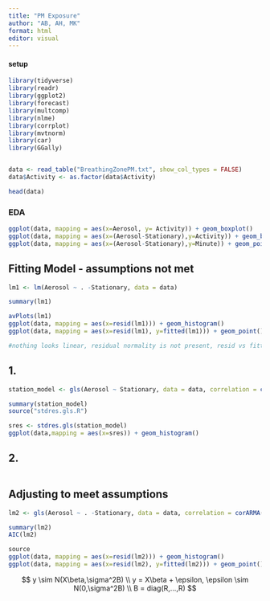 ```yaml
---
title: "PM Exposure"
author: "AB, AH, MK"
format: html
editor: visual
---
```


#### setup

```r
library(tidyverse)
library(readr)
library(ggplot2)
library(forecast)
library(multcomp)
library(nlme)
library(corrplot)
library(mvtnorm)
library(car)
library(GGally)


data <- read_table("BreathingZonePM.txt", show_col_types = FALSE)
data$Activity <- as.factor(data$Activity)

head(data)
```

### EDA

```r
ggplot(data, mapping = aes(x=Aerosol, y= Activity)) + geom_boxplot()
ggplot(data, mapping = aes(x=(Aerosol-Stationary),y=Activity)) + geom_boxplot()
ggplot(data, mapping = aes(x=(Aerosol-Stationary),y=Minute)) + geom_point()

```
## Fitting Model - assumptions not met
```r
lm1 <- lm(Aerosol ~ . -Stationary, data = data)

summary(lm1)

avPlots(lm1)
ggplot(data, mapping = aes(x=resid(lm1))) + geom_histogram()
ggplot(data, mapping = aes(x=resid(lm1), y=fitted(lm1))) + geom_point()

#nothing looks linear, residual normality is not present, resid vs fitted shows pattern
```

## 1.
```r
station_model <- gls(Aerosol ~ Stationary, data = data, correlation = corARMA(form = ~ Minute | ID, p =1, q=1), method = "ML")

summary(station_model)
source("stdres.gls.R")

sres <- stdres.gls(station_model)
ggplot(data,mapping = aes(x=sres)) + geom_histogram()
```
## 2.
```r

```



## Adjusting to meet assumptions
```r
lm2 <- gls(Aerosol ~ . -Stationary, data = data, correlation = corARMA(form = ~ Minute | ID, p = 1, q = 1), method = "ML")

summary(lm2)
AIC(lm2)

source
ggplot(data, mapping = aes(x=resid(lm2))) + geom_histogram()
ggplot(data, mapping = aes(x=resid(lm2), y=fitted(lm2))) + geom_point()
```

$$
y \sim N(X\beta,\sigma^2B) \\
y = X\beta + \epsilon, \epsilon \sim N(0,\sigma^2B) \\
B = diag(R,...,R)
$$
